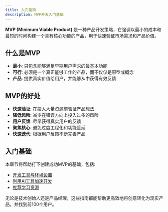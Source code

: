 ```yaml
---
title: 入门指南
description: MVP开发入门基础
---
```


**MVP (Minimum Viable Product)** 是一种产品开发策略，它强调以最小的成本和最短的时间构建一个具有核心功能的产品，用于快速验证市场需求和产品价值。

## 什么是MVP

- **最小**: 只包含能够满足早期用户需求的最基本功能
- **可行**: 必须是一个真正能够工作的产品，而不仅仅是原型或概念
- **产品**: 提供真实价值给用户，并能够从中获得有效反馈

## MVP的好处

- **快速验证**: 在投入大量资源前验证产品想法
- **降低风险**: 减少在错误方向上投入过多的风险
- **用户反馈**: 尽早获得真实用户的反馈
- **聚焦核心**: 避免过度工程化和功能蔓延
- **快速迭代**: 根据用户反馈不断完善产品

## 入门基础

本章节将帮助打下创建成功MVP的基础，包括:

- [开发工具与环境设置](/docs/introduction/setup-and-tools)
- [利用AI工具加速开发](/docs/introduction/ai-tools)
- [推荐学习资源](/docs/introduction/recommended-resources)

无论是技术创始人还是产品经理，这些指南都能帮助更高效地将创意转化为现实产品，并找到前100个用户。 